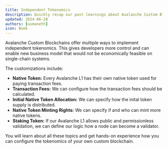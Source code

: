 ```yaml
---
title: Independent Tokenomics
description: Quickly recap our past learnings about Avalanche Custom Blockchains.
updated: 2024-06-28
authors: [usmaneth]
icon: Book
---
```



<GlossaryTerm>Avalanche Custom Blockchains</GlossaryTerm> offer multiple ways to implement independent tokenomics. This gives developers more control and can enable new business model that would not be economically feasible on single-chain systems.

The customizations include:

- **Native Token:** Every <GlossaryTerm>Avalanche L1</GlossaryTerm> has their own <GlossaryTerm>native token</GlossaryTerm> used for paying transaction fees. 
- **Transaction Fees:** We can configure how the transaction fees should be calculated.   
- **Initial Native Token Allocation:** We can specify how the inital token supply is distributed.
- **Native Token Minting Rights:** We can specify if and who can mint more native tokens.
- **Staking Token:** If our Avalanche L1 allows public and permissionless validation, we can define our logic how a node can become a <GlossaryTerm>validator</GlossaryTerm>.

You will learn about all these topics and get hands-on experience how you can configure the tokenomics of your own custom blockchain.
